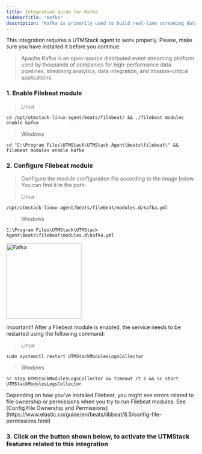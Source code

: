 ```yaml
---
title: Integration guide for Kafka
sidebarTitle: "Kafka"
description: "Kafka is primarily used to build real-time streaming data pipelines and applications that adapt to the data streams. It combines messaging, storage, and stream processing to allow storage and analysis of both historical and real-time data."
---
```


<Warning>
    This integration requires a UTMStack agent to work properly. Please, make sure you have installed it before you continue.
</Warning>

> Apache Kafka is an open-source distributed event streaming platform used by thousands of companies for high-performance data pipelines, streaming analytics, data integration, and mission-critical applications.

### 1. Enable Filebeat module

> Linux

```
cd /opt/utmstack-linux-agent/beats/filebeat/ && ./filebeat modules enable kafka
```

> Windows

```
cd "C:\Program Files\UTMStack\UTMStack Agent\beats\filebeat\" && filebeat modules enable kafka
```

### 2. Configure Filebeat module

> Configure the module configuration file according to the image below. You can find it in the path:

> Linux

```
/opt/utmstack-linux-agent/beats/filebeat/modules.d/kafka.yml
```

> Windows

```
C:\Program Files\UTMStack\UTMStack Agent\beats\filebeat\modules.d\kafka.yml
```

<img
  height="200"
  className="block rounded-xl"
  src="/images/integrations/kafka/config-kafka.png"
  alt="Fafka"
/>

<Note>
    Important!! After a Filebeat module is enabled, the service needs to be restarted using the following command:   
</Note>

> Linux

```
sudo systemctl restart UTMStackModulesLogsCollector
```

> Windows

```
sc stop UTMStackModulesLogsCollector && timeout /t 5 && sc start UTMStackModulesLogsCollector
```

<Warning>
    Depending on how you’ve installed Filebeat, you might see errors related to file ownership or permissions when you try to run Filebeat modules. See [Config File Ownership and Permissions](https://www.elastic.co/guide/en/beats/libbeat/8.5/config-file-permissions.html)
</Warning>

### 3. Click on the button shown below, to activate the UTMStack features related to this integration
